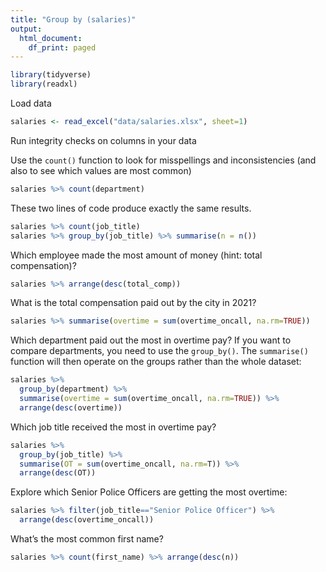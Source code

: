 ```yaml
---
title: "Group by (salaries)"
output:
  html_document:
    df_print: paged
---
```


```r
library(tidyverse)
library(readxl)
```

Load data
```r
salaries <- read_excel("data/salaries.xlsx", sheet=1)
```

Run integrity checks on columns in your data

Use the `count()` function to look for misspellings and inconsistencies (and also to see which values are most common)
```r
salaries %>% count(department)
```

These two lines of code produce exactly the same results.
```r
salaries %>% count(job_title)
salaries %>% group_by(job_title) %>% summarise(n = n())
```

Which employee made the most amount of money (hint: total compensation)? 
```r
salaries %>% arrange(desc(total_comp))
```

What is the total compensation paid out by the city in 2021? 
```r
salaries %>% summarise(overtime = sum(overtime_oncall, na.rm=TRUE))
```

Which department paid out the most in overtime pay?
If you want to compare departments, you need to use the `group_by()`. The `summarise()` function will then operate on the groups rather than the whole dataset:
```r
salaries %>% 
  group_by(department) %>% 
  summarise(overtime = sum(overtime_oncall, na.rm=TRUE)) %>% 
  arrange(desc(overtime))
```

Which job title received the most in overtime pay? 
```r
salaries %>% 
  group_by(job_title) %>% 
  summarise(OT = sum(overtime_oncall, na.rm=T)) %>% 
  arrange(desc(OT))
```

Explore which Senior Police Officers are getting the most overtime:
```r
salaries %>% filter(job_title=="Senior Police Officer") %>% 
  arrange(desc(overtime_oncall))
```

What's the most common first name? 
```r
salaries %>% count(first_name) %>% arrange(desc(n))
```

